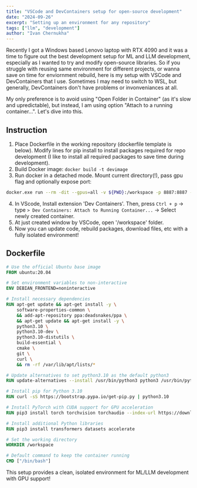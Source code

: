 ```yaml
---
title: "VSCode and DevContainers setup for open-source development"
date: "2024-09-26"
excerpt: "Setting up an environment for any repository"
tags: ["llm", "development"]
author: "Ivan Chernukha"
---
```


Recently I got a Windows based Lenovo laptop with RTX 4090 and it was a time to figure out the best development setup for ML and LLM development, especially as I wanted to try and modify open-source libraries.
So if you struggle with reusing same environment for different projects, or wanna save on time for enviornment rebuild, here is my setup with VSCode and DevContainers that I use. Sometimes I may need to switch to WSL, but generally, DevContainers don't have problems or invonveniances at all.

My only preference is to avoid using "Open Folder in Container" (as it's slow and upredictable), but instead, I am using option "Attach to a running container...". Let's dive into this.

## Instruction

1. Place Dockerfile in the working repository (dockerfile template is below). Modify lines for pip install to install packages required for repo development (I like to install all required packages to save time during development).
2. Build Docker image: `docker build -t devimage`
3. Run docker in a detached mode. Mount current directory(!), pass gpu flag and optionally expose port:
 ```bash
 docker.exe run --rm -dit --gpus=all -v ${PWD}:/workspace -p 8887:8887 --ipc=host devimage:latest
 ```
4. In VScode, Install extension 'Dev Containers'. Then, press `Ctrl + p` -> type `> Dev Containers: Attach to Running Container...` -> Select newly created container.
5. At just created window by VSCode, open '/workspace' folder.
6. Now you can update code, rebuild packages, download files, etc with a fully isolated environment!


## Dockerfile
```dockerfile
# Use the official Ubuntu base image
FROM ubuntu:20.04

# Set environment variables to non-interactive
ENV DEBIAN_FRONTEND=noninteractive

# Install necessary dependencies
RUN apt-get update && apt-get install -y \
    software-properties-common \
    && add-apt-repository ppa:deadsnakes/ppa \
    && apt-get update && apt-get install -y \
    python3.10 \
    python3.10-dev \
    python3.10-distutils \
    build-essential \
    cmake \
    git \
    curl \
    && rm -rf /var/lib/apt/lists/*

# Update alternatives to set python3.10 as the default python3
RUN update-alternatives --install /usr/bin/python3 python3 /usr/bin/python3.10 1

# Install pip for Python 3.10
RUN curl -sS https://bootstrap.pypa.io/get-pip.py | python3.10

# Install PyTorch with CUDA support for GPU acceleration
RUN pip3 install torch torchvision torchaudio --index-url https://download.pytorch.org/whl/cu121

# Install additional Python libraries
RUN pip3 install transformers datasets accelerate

# Set the working directory
WORKDIR /workspace

# Default command to keep the container running
CMD ["/bin/bash"]
```

This setup provides a clean, isolated environment for ML/LLM development with GPU support!